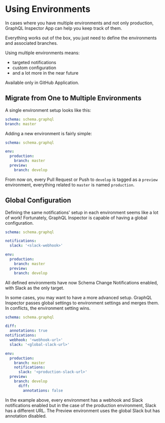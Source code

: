 
# Using Environments

In cases where you have multiple environments and not only production, GraphQL Inspector App can help you keep track of
them.

Everything works out of the box, you just need to define the environments and associated branches.

Using multiple environments means:

- targeted notifications
- custom configuration
- and a lot more in the near future

<Callout type="warning" emoji="⚠️">
  Available only in GitHub Application.
</Callout>

## Migrate from One to Multiple Environments

A single environment setup looks like this:

```yaml
schema: schema.graphql
branch: master
```

Adding a new environment is fairly simple:

```yaml
schema: schema.graphql

env:
  production:
    branch: master
  preview:
    branch: develop
```

From now on, every Pull Request or Push to `develop` is tagged as a `preview` environment, everything related to
`master` is named `production`.

## Global Configuration

Defining the same notifications' setup in each environment seems like a lot of work! Fortunately, GraphQL Inspector is
capable of having a global configuration.

```yaml
schema: schema.graphql

notifications:
  slack: '<slack-webhook>'

env:
  production:
    branch: master
  preview:
    branch: develop
```

All defined environments have now Schema Change Notifications enabled, with Slack as the only target.

In some cases, you may want to have a more advanced setup. GraphQL Inspector passes global settings to environment
settings and merges them. In conflicts, the environment setting wins.

```yaml
schema: schema.graphql

diff:
  annotations: true
notifications:
  webhook: '<webhook-url>'
  slack: '<global-slack-url>'

env:
  production:
    branch: master
    notifications:
      slack: '<production-slack-url>'
  preview:
    branch: develop
      diff:
        annotations: false
```

In the example above, every environment has a webhook and Slack notifications enabled but in the case of the production
environment, Slack has a different URL. The Preview environment uses the global Slack but has annotation disabled.
